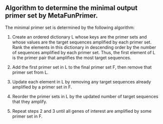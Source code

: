 ## Algorithm to determine the minimal output primer set by MetaFunPrimer. 

The minimal primer set is determined by the following algorithm: 

1. Create an ordered dictionary L whose keys are the primer sets and whose values are the target sequences amplified by each primer set. Rank the elements in this dictionary in descending order by the number of sequences amplified by each primer set. Thus, the first element of L is the primer pair that amplifies the most target sequences. 

2. Add the first primer set in L to the final primer set F, then remove that primer set from L.

3. Update each element in L by removing any target sequences already amplified by a primer set in F. 

4. Reorder the primer sets in L by the updated number of target sequences that they amplify. 

5. Repeat steps 2 and 3 until all genes of interest are amplified by some primer set in F.

